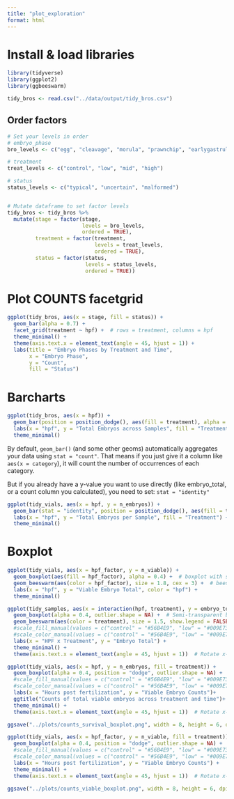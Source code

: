 ```yaml
---
title: "plot_exploration"
format: html
---
```

# Install & load libraries
```r
library(tidyverse)
library(ggplot2)
library(ggbeeswarm)
```

```r
tidy_bros <- read.csv("../data/output/tidy_bros.csv")
```
## Order factors

```r
# Set your levels in order
# embryo_phase
bro_levels <- c("egg", "cleavage", "morula", "prawnchip", "earlygastrula")

# treatment
treat_levels <- c("control", "low", "mid", "high")

# status
status_levels <- c("typical", "uncertain", "malformed")


# Mutate dataframe to set factor levels
tidy_bros <- tidy_bros %>%
  mutate(stage = factor(stage, 
                        levels = bro_levels,
                        ordered = TRUE),
         treatment = factor(treatment, 
                            levels = treat_levels,
                            ordered = TRUE),
         status = factor(status, 
                         levels = status_levels,
                         ordered = TRUE))
```

# Plot COUNTS facetgrid
```r
ggplot(tidy_bros, aes(x = stage, fill = status)) +
  geom_bar(alpha = 0.7) +
  facet_grid(treatment ~ hpf) +  # rows = treatment, columns = hpf
  theme_minimal() +
  theme(axis.text.x = element_text(angle = 45, hjust = 1)) +
  labs(title = "Embryo Phases by Treatment and Time",
       x = "Embryo Phase",
       y = "Count",
       fill = "Status")
```

# Barcharts

```r
ggplot(tidy_bros, aes(x = hpf)) +
  geom_bar(position = position_dodge(), aes(fill = treatment), alpha = 0.5) +
  labs(x = "hpf", y = "Total Embryos across Samples", fill = "Treatment") +
  theme_minimal()
```

By default, `geom_bar()` (and some other geoms) automatically aggregates your data using `stat = "count"`. That means if you just give it a column like `aes(x = category`), it will count the number of occurrences of each category.

But if you already have a y-value you want to use directly (like embryo_total, or a count column you calculated), you need to set: `stat = "identity"`

```r
ggplot(tidy_vials, aes(x = hpf, y = n_embryos)) +
  geom_bar(stat = "identity", position = position_dodge(), aes(fill = treatment), alpha = 0.5) +
  labs(x = "hpf", y = "Total Embryos per Sample", fill = "Treatment") +
  theme_minimal()
```


# Boxplot

```r
ggplot(tidy_vials, aes(x = hpf_factor, y = n_viable)) +
  geom_boxplot(aes(fill = hpf_factor), alpha = 0.4) +  # boxplot with semi-transparent fill
  geom_beeswarm(aes(color = hpf_factor), size = 1.8, cex = 3) +  # beeswarm points
  labs(x = "hpf", y = "Viable Embryo Total", color = "hpf") +
  theme_minimal()
```


```r
ggplot(tidy_samples, aes(x = interaction(hpf, treatment), y = embryo_total, fill = treatment)) +
  geom_boxplot(alpha = 0.4, outlier.shape = NA) +  # Semi-transparent boxplots
  geom_beeswarm(aes(color = treatment), size = 1.5, show.legend = FALSE) +  # Beeswarm points
  #scale_fill_manual(values = c("control" = "#56B4E9", "low" = "#009E73", "mid" = "#E69F00", "high" = "#D55E00")) +
  #scale_color_manual(values = c("control" = "#56B4E9", "low" = "#009E73", "mid" = "#E69F00", "high" = "#D55E00")) +
  labs(x = "HPF x Treatment", y = "Embryo Total") +
  theme_minimal() +
  theme(axis.text.x = element_text(angle = 45, hjust = 1))  # Rotate x-axis labels for better readability

```
```r
ggplot(tidy_vials, aes(x = hpf, y = n_embryos, fill = treatment)) +
  geom_boxplot(alpha = 0.4, position = "dodge", outlier.shape = NA) +  # Boxplots side by side
  #scale_fill_manual(values = c("control" = "#56B4E9", "low" = "#009E73", "mid" = "#E69F00", "high" = "#D55E00")) +
  #scale_color_manual(values = c("control" = "#56B4E9", "low" = "#009E73", "mid" = "#E69F00", "high" = "#D55E00")) +
  labs(x = "Hours post fertilization", y = "Viable Embryo Counts")+
  ggtitle("Counts of total viable embryos across treatment and time")+
  theme_minimal() +
  theme(axis.text.x = element_text(angle = 45, hjust = 1))  # Rotate x-axis labels

ggsave("../plots/counts_survival_boxplot.png", width = 8, height = 6, dpi = 300)
```

```r
ggplot(tidy_vials, aes(x = hpf_factor, y = n_viable, fill = treatment)) +
  geom_boxplot(alpha = 0.4, position = "dodge", outlier.shape = NA) +  # Boxplots side by side
  #scale_fill_manual(values = c("control" = "#56B4E9", "low" = "#009E73", "mid" = "#E69F00", "high" = "#D55E00")) +
  #scale_color_manual(values = c("control" = "#56B4E9", "low" = "#009E73", "mid" = "#E69F00", "high" = "#D55E00")) +
  labs(x = "Hours post fertilization", y = "Viable Embryo Counts") +
  theme_minimal() +
  theme(axis.text.x = element_text(angle = 45, hjust = 1))  # Rotate x-axis labels

ggsave("../plots/counts_viable_boxplot.png", width = 8, height = 6, dpi = 300)
```


